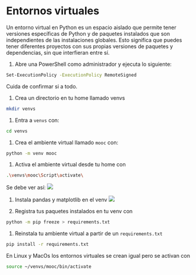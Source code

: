 # Entornos virtuales


Un entorno virtual en Python es un espacio aislado que permite tener versiones específicas de Python y de paquetes instalados que son independientes de las instalaciones globales. Esto significa que puedes tener diferentes proyectos con sus propias versiones de paquetes y dependencias, sin que interfieran entre sí.


1. Abre una PowerShell como administrador y ejecuta lo siguiente:
```bash 
Set-ExecutionPolicy -ExecutionPolicy RemoteSigned
```
Cuida de confirmar si a todo.

1. Crea un directorio en tu home llamado venvs
```bash
mkdir venvs
```
1. Entra a `venvs` con:
```bash
cd venvs
```
1. Crea el ambiente virtual llamado `mooc` con:
```bash
python -m venv mooc 
```

1. Activa el ambiente virtual desde tu home con
```bash 
.\venvs\mooc\Script\activate\
```
Se debe ver así:
![](../../img/activate.png)

1. Instala pandas y matplotlib en el venv
![](../../img/pandas_matplotlib.png)


1. Registra tus paquetes instalados en tu venv con  
```bash
python -m pip freeze > requirements.txt
```

1. Reinstala tu ambiente virtual a partir de un `requirements.txt`
```bash
pip install -r requirements.txt
```


::: {.callout-tip }
En Linux y MacOs los entornos virtuales se crean igual pero se activan con
```bash 
source ~/venvs/mooc/bin/activate
```

:::

